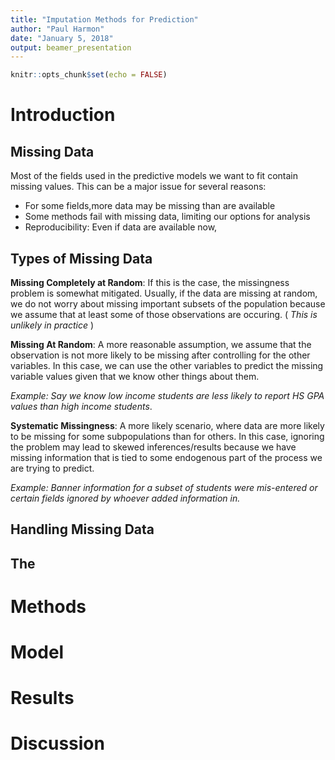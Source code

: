 ```yaml
---
title: "Imputation Methods for Prediction"
author: "Paul Harmon"
date: "January 5, 2018"
output: beamer_presentation
---
```


```r
knitr::opts_chunk$set(echo = FALSE)
```

# Introduction
## Missing Data

Most of the fields used in the predictive models we want to fit contain missing values. This can be a major issue for several reasons: 

+ For some fields,more data may be missing than are available
+ Some methods fail with missing data, limiting our options for analysis
+ Reproducibility: Even if data are available now, 

## Types of Missing Data

__Missing Completely at Random__: If this is the case, the missingness problem is somewhat mitigated. Usually, if the data are missing at random, we do not worry about missing important subsets of the population because we assume that at least some of those observations are occuring. ( _This is unlikely in practice_ )

__Missing At Random__: A more reasonable assumption, we assume that the observation is not more likely to be missing after controlling for the other variables. In this case, we can use the other variables to predict the missing variable values given that we know other things about them. 

_Example: Say we know low income students are less likely to report HS GPA values than high income students_.  

__Systematic Missingness__: A more likely scenario, where data are more likely to be missing for some subpopulations than for others. In this case, ignoring the problem may lead to skewed inferences/results because we have missing information that is tied to some endogenous part of the process we are trying to predict. 

_Example: Banner information for a subset of students were mis-entered or certain fields ignored by whoever added information in._

## Handling Missing Data

## The 

# Methods


# Model


# Results

# Discussion